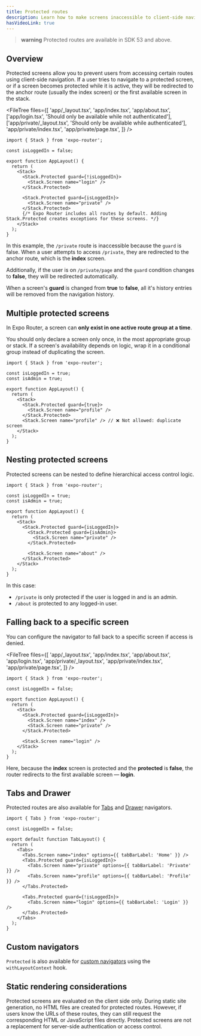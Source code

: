 ```yaml
---
title: Protected routes
description: Learn how to make screens inaccessible to client-side navigation.
hasVideoLink: true
---
```



> **warning** Protected routes are available in SDK 53 and above.

<VideoBoxLink videoId="zHZjJDTTHJg" title="Watch: Using protected routes" />

## Overview

Protected screens allow you to prevent users from accessing certain routes using client-side navigation. If a user tries to navigate to a protected screen, or if a screen becomes protected while it is active, they will be redirected to the anchor route (usually the index screen) or the first available screen in the stack.

<FileTree
  files={[
    'app/_layout.tsx',
    'app/index.tsx',
    'app/about.tsx',
    ['app/login.tsx', 'Should only be available while not authenticated'],
    ['app/private/_layout.tsx', 'Should only be available while authenticated'],
    'app/private/index.tsx',
    'app/private/page.tsx',
  ]}
/>

```tsx app/_layout.tsx
import { Stack } from 'expo-router';

const isLoggedIn = false;

export function AppLayout() {
  return (
    <Stack>
      <Stack.Protected guard={!isLoggedIn}>
        <Stack.Screen name="login" />
      </Stack.Protected>

      <Stack.Protected guard={isLoggedIn}>
        <Stack.Screen name="private" />
      </Stack.Protected>
      {/* Expo Router includes all routes by default. Adding Stack.Protected creates exceptions for these screens. */}
    </Stack>
  );
}
```

In this example, the `/private` route is inaccessible because the `guard` is false. When a user attempts to access `/private`, they are redirected to the anchor route, which is the **index** screen.

Additionally, if the user is on `/private/page` and the `guard` condition changes to **false**, they will be redirected automatically.

When a screen's **guard** is changed from **true** to **false**, all it's history entries will be removed from the navigation history.

## Multiple protected screens

In Expo Router, a screen can **only exist in one active route group at a time**.

You should only declare a screen only once, in the most appropriate group or stack. If a screen's availability depends on logic, wrap it in a conditional group instead of duplicating the screen.

```tsx app/_layout.tsx
import { Stack } from 'expo-router';

const isLoggedIn = true;
const isAdmin = true;

export function AppLayout() {
  return (
    <Stack>
      <Stack.Protected guard={true}>
        <Stack.Screen name="profile" />
      </Stack.Protected>
      <Stack.Screen name="profile" /> // ❌ Not allowed: duplicate screen
    </Stack>
  );
}
```

## Nesting protected screens

Protected screens can be nested to define hierarchical access control logic.

```tsx app/_layout.tsx
import { Stack } from 'expo-router';

const isLoggedIn = true;
const isAdmin = true;

export function AppLayout() {
  return (
    <Stack>
      <Stack.Protected guard={isLoggedIn}>
        <Stack.Protected guard={isAdmin}>
          <Stack.Screen name="private" />
        </Stack.Protected>

        <Stack.Screen name="about" />
      </Stack.Protected>
    </Stack>
  );
}
```

In this case:

- `/private` is only protected if the user is logged in and is an admin.
- `/about` is protected to any logged-in user.

## Falling back to a specific screen

You can configure the navigator to fall back to a specific screen if access is denied.

<FileTree
  files={[
    'app/_layout.tsx',
    'app/index.tsx',
    'app/about.tsx',
    'app/login.tsx',
    'app/private/_layout.tsx',
    'app/private/index.tsx',
    'app/private/page.tsx',
  ]}
/>

```tsx app/_layout.tsx
import { Stack } from 'expo-router';

const isLoggedIn = false;

export function AppLayout() {
  return (
    <Stack>
      <Stack.Protected guard={isLoggedIn}>
        <Stack.Screen name="index" />
        <Stack.Screen name="private" />
      </Stack.Protected>

      <Stack.Screen name="login" />
    </Stack>
  );
}
```

Here, because the **index** screen is protected and the **protected** is **false**, the router redirects to the first available screen &mdash; **login**.

## Tabs and Drawer

Protected routes are also available for [Tabs](/router/advanced/tabs/) and [Drawer](/router/advanced/drawer/) navigators.

```tsx app/_layout.tsx
import { Tabs } from 'expo-router';

const isLoggedIn = false;

export default function TabLayout() {
  return (
    <Tabs>
      <Tabs.Screen name="index" options={{ tabBarLabel: 'Home' }} />
      <Tabs.Protected guard={isLoggedIn}>
        <Tabs.Screen name="private" options={{ tabBarLabel: 'Private' }} />
        <Tabs.Screen name="profile" options={{ tabBarLabel: 'Profile' }} />
      </Tabs.Protected>

      <Tabs.Protected guard={!isLoggedIn}>
        <Tabs.Screen name="login" options={{ tabBarLabel: 'Login' }} />
      </Tabs.Protected>
    </Tabs>
  );
}
```

## Custom navigators

`Protected` is also available for [custom navigators](/router/migrate/from-react-navigation/#rewrite-custom-navigators) using the `withLayoutContext` hook.

## Static rendering considerations

Protected screens are evaluated on the client side only. During static site generation, no HTML files are created for protected routes. However, if users know the URLs of these routes, they can still request the corresponding HTML or JavaScript files directly. Protected screens are not a replacement for server-side authentication or access control.
